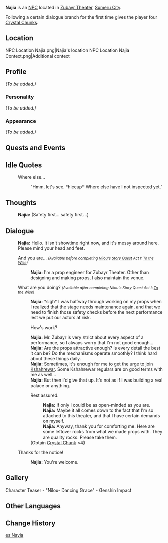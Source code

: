 {{Meta
<!-- REMOVE THIS TEMPLATE AFTER ADDING MISSING INFO -->
|missing_NPC_profile  = yes
}}
{{Character Infobox
|type             = NPC
|image            = NPC Najia.png
|region           = Sumeru
|affiliation      = Zubayr Theater
|title            = Props Engineer
|voiceEN          = 
|voiceCN          = 
|voiceJP          = 
|dialoguereward   = {{Card|Crystal Chunk|4}}
}}
'''Najia''' is an [[NPC]] located in [[Zubayr Theater]], [[Sumeru City]].

Following a certain dialogue branch for the first time gives the player four [[Crystal Chunk]]s.

==Location==
<gallery>
NPC Location Najia.png|Najia's location
NPC Location Najia Context.png|Additional context
</gallery>

==Profile==
''(To be added.)''

===Personality===
''(To be added.)''

===Appearance===
''(To be added.)''

==Quests and Events==
{{Quests and Events}}

==Idle Quotes==
{{Dialogue start}}
: {{DIcon|Idle}} Where else...
:: {{A|VO Najia 01.ogg}} "Hmm, let's see. *hiccup*<!--?--> Where else have I not inspected yet."
{{Dialogue end}}

==Thoughts==
{{All Schemes to Know Explanation|name=Najia}}
:{{A|VO Najia All Schemes to Know 01.ogg}} '''Najia:''' (Safety first... safety first...)

==Dialogue==
{{Dialogue start}}
:'''Najia:''' Hello. It isn't showtime right now, and it's messy around here. Please mind your head and feet.
:{{DIcon}} And you are... <small>''(Available before completing [[Nilou]]'s [[Story Quest]] Act I: [[To the Wise]])''</small>
::'''Najia:''' I'm a prop engineer for Zubayr Theater. Other than designing and making props, I also maintain the venue.
:{{DIcon}} What are you doing? <small>''(Available after completing Nilou's Story Quest Act I: [[To the Wise]])''</small>
::'''Najia:''' *sigh* I was halfway through working on my props when I realized that the stage needs maintenance again, and that we need to finish those safety checks before the next performance lest we put our actors at risk.
::{{DIcon}} How's work?
::'''Najia:''' Mr. Zubayr is very strict about every aspect of a performance, so I always worry that I'm not good enough...
::'''Najia:''' Are the props attractive enough? Is every detail the best it can be? Do the mechanisms operate smoothly? I think hard about these things daily.
::'''Najia:''' Sometimes, it's enough for me to get the urge to join [[Kshahrewar]]. Some Kshahrewar regulars are on good terms with me as well...
::'''Najia:''' But then I'd give that up. It's not as if I was building a real palace or anything.
::{{DIcon|Reward}} Rest assured.
:::'''Najia:''' If only I could be as open-minded as you are.
:::'''Najia:''' Maybe it all comes down to the fact that I'm so attached to this theater, and that I have certain demands on myself.
:::'''Najia:''' Anyway, thank you for comforting me. Here are some leftover rocks from what we made props with. They are quality rocks. Please take them.
::;(Obtain [[Crystal Chunk]] ×4)
:{{DIcon}} Thanks for the notice!
::'''Najia:''' You're welcome.
{{Dialogue end}}

==Gallery==
<gallery>
Character Teaser - "Nilou- Dancing Grace" - Genshin Impact
</gallery>
<!--
==Event Dialogue==
===Event Name===
{{Dialogue start}}
:'''{{subst:PAGENAME}}:'''
{{Dialogue end}}

==Trivia==
* 
-->
==Other Languages==
{{Other Languages
|default_hidden = 1
|en      = Najia
|zhs     = 内嘉
|zhs_rm  = Nèijiā
|zht     = 內嘉
|zht_rm  = Nèijiā
|ja      = ネガール
|ja_rm   = Negaaru
|ko      = 네가르
|ko_rm   = Negareu
|es      = Nayia
|fr      = Najia
|ru      = Наджия
|th      = Negar
|vi      = Najia
|de      = Najia
|id      = Najia
|pt      = Negar
|tr      = Najia
|it      = Najia
}}

==Change History==
{{Change History|3.0}}
<!--
==References==
{{Reflist}}
-->
[[es:Nayia]]
